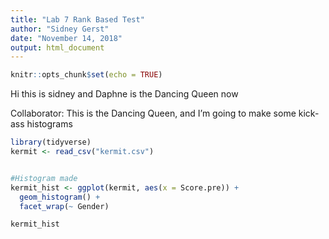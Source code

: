 ```yaml
---
title: "Lab 7 Rank Based Test"
author: "Sidney Gerst"
date: "November 14, 2018"
output: html_document
---
```


```r
knitr::opts_chunk$set(echo = TRUE)
```

Hi this is sidney and Daphne is the Dancing Queen now



Collaborator: This is the Dancing Queen, and I'm going to make some kick-ass histograms
```r

library(tidyverse)
kermit <- read_csv("kermit.csv")


#Histogram made
kermit_hist <- ggplot(kermit, aes(x = Score.pre)) +
  geom_histogram() +
  facet_wrap(~ Gender)

kermit_hist




```

